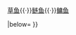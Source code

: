 {{Navbox
|name=四大家鱼
|title=[[四大家鱼]]
|titlestyle = background:Aqua;color:Dark Mineral Blue;
|image=
|above=

|group1=
|list1=[[青鱼]]{{·}}[[草鱼]]{{·}}[[鲢鱼]]{{·}}[[鳙鱼]]

|below= 
}}